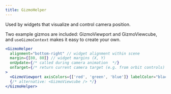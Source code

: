 ```yaml
---
title: GizmoHelper
---
```


Used by widgets that visualize and control camera position.

Two example gizmos are included: GizmoViewport and GizmoViewcube, and `useGizmoContext` makes it easy to create your own.

```jsx
<GizmoHelper
  alignment="bottom-right" // widget alignment within scene
  margin={[80, 80]} // widget margins (X, Y)
  onUpdate={/* called during camera animation  */}
  onTarget={/* return current camera target (e.g. from orbit controls) to center animation */}
>
  <GizmoViewport axisColors={['red', 'green', 'blue']} labelColor="black" />
  {/* alternative: <GizmoViewcube /> */}
</GizmoHelper>
```
